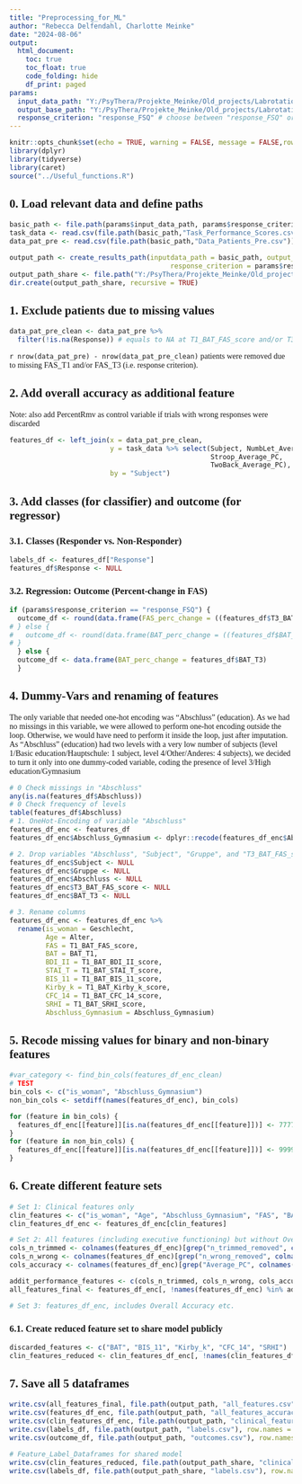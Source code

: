---
title: "Preprocessing_for_ML"
author: "Rebecca Delfendahl, Charlotte Meinke"
date: "2024-08-06"
output:
  html_document:
    toc: true
    toc_float: true
    code_folding: hide
    df_print: paged
params:
  input_data_path: "Y:/PsyThera/Projekte_Meinke/Old_projects/Labrotation_Rebecca/0_Datapreparation/RT_trimmed_RT_wrong_removed/BIS/outliers-removed"
  output_base_path: "Y:/PsyThera/Projekte_Meinke/Old_projects/Labrotation_Rebecca/2_Machine_learning/Feature_Label_Dataframes"
  response_criterion: "response_FSQ" # choose between "response_FSQ" or "response_BAT"
---
<style type="text/css">
.main-container { /* Adjust main blocks */
  max-width: 100% !important;
  margin: auto;
}

body {
  font-family: "Georgia", serif !important; /* Set the font for the entire document */
}

.tocify { /* Adjust table of contents */
  max-width: 100% !important;
}
</style>

```{r R Setup, include = FALSE}
knitr::opts_chunk$set(echo = TRUE, warning = FALSE, message = FALSE,rows.print = 6, cols.min.print = 3)
library(dplyr)
library(tidyverse)
library(caret)
source("../Useful_functions.R")
```

## 0. Load relevant data and define paths

```{r}
basic_path <- file.path(params$input_data_path, params$response_criterion)
task_data <- read.csv(file.path(basic_path,"Task_Performance_Scores.csv")) # contains overall accuracy
data_pat_pre <- read.csv(file.path(basic_path,"Data_Patients_Pre.csv"))

output_path <- create_results_path(inputdata_path = basic_path, output_mainpath = params$output_base_path,
                                        response_criterion = params$response_criterion)
output_path_share <- file.path("Y:/PsyThera/Projekte_Meinke/Old_projects/Labrotation_Rebecca/Make_model_available/Feature_Label_Dataframes", params$response_criterion)
dir.create(output_path_share, recursive = TRUE)
```

## 1. Exclude patients due to missing values

```{r}
data_pat_pre_clean <- data_pat_pre %>%
  filter(!is.na(Response)) # equals to NA at T1_BAT_FAS_score and/or T3_BAT_FAS_score
```
`r nrow(data_pat_pre) - nrow(data_pat_pre_clean)` patients were removed due to missing FAS_T1 and/or FAS_T3 (i.e. response criterion).

## 2. Add overall accuracy as additional feature
Note: also add PercentRmv as control variable if trials with wrong responses were discarded

```{r}
features_df <- left_join(x = data_pat_pre_clean,
                         y = task_data %>% select(Subject, NumbLet_Average_PC,
                                                  Stroop_Average_PC,
                                                  TwoBack_Average_PC),
                         by = "Subject")
```

## 3. Add classes (for classifier) and outcome (for regressor)

### 3.1. Classes (Responder vs. Non-Responder)
```{r Save labels in separate dataframe}
labels_df <- features_df["Response"]
features_df$Response <- NULL
```

### 3.2. Regression: Outcome (Percent-change in FAS)
```{r}
if (params$response_criterion == "response_FSQ") {
  outcome_df <- round(data.frame(FAS_perc_change = ((features_df$T3_BAT_FAS_score - features_df$T1_BAT_FAS_score) / features_df$T1_BAT_FAS_score) * 100) * (-1),2)
# } else {
#   outcome_df <- round(data.frame(BAT_perc_change = ((features_df$BAT_T3 - features_df$BAT_T1) / features_df$BAT_T1) * 100), 2) # 2 cases in which BAT_T1=0 and BAT_perc_change thus Inf
# }
  } else {
  outcome_df <- data.frame(BAT_perc_change = features_df$BAT_T3)
  }
```

## 4. Dummy-Vars and renaming of features
The only variable that needed one-hot encoding was "Abschluss" (education). As we had no missings in this variable, we were allowed to perform one-hot encoding outside the loop. Otherwise, we would have need to perform it inside the loop, just after imputation. 
As "Abschluss" (education) had two levels with a very low number of subjects (level 1/Basic education/Hauptschule: 1 subject, level 4/Other/Anderes: 4 subjects), we decided to turn it only into one dummy-coded variable, coding the presence of level 3/High education/Gymnasium 
```{r Prepare for ML}
# 0 Check missings in "Abschluss"
any(is.na(features_df$Abschluss))
# 0 Check frequency of levels
table(features_df$Abschluss)
# 1. OneHot-Encoding of variable "Abschluss"
features_df_enc <- features_df
features_df_enc$Abschluss_Gymnasium <- dplyr::recode(features_df_enc$Abschluss, "1" = 0, "2" = 0, "3" = 1, "4" = 1)

# 2. Drop variables "Abschluss", "Subject", "Gruppe", and "T3_BAT_FAS_score" and "BAT_T3_score"
features_df_enc$Subject <- NULL
features_df_enc$Gruppe <- NULL
features_df_enc$Abschluss <- NULL
features_df_enc$T3_BAT_FAS_score <- NULL
features_df_enc$BAT_T3 <- NULL

# 3. Rename columns
features_df_enc <- features_df_enc %>%
  rename(is_woman = Geschlecht,
         Age = Alter,
         FAS = T1_BAT_FAS_score,
         BAT = BAT_T1,
         BDI_II = T1_BAT_BDI_II_score,
         STAI_T = T1_BAT_STAI_T_score,
         BIS_11 = T1_BAT_BIS_11_score,
         Kirby_k = T1_BAT_Kirby_k_score,
         CFC_14 = T1_BAT_CFC_14_score,
         SRHI = T1_BAT_SRHI_score,
         Abschluss_Gymnasium = Abschluss_Gymnasium)
```

## 5. Recode missing values for binary and non-binary features

```{r Missing values}
#var_category <- find_bin_cols(features_df_enc_clean)
# TEST
bin_cols <- c("is_woman", "Abschluss_Gymnasium")
non_bin_cols <- setdiff(names(features_df_enc), bin_cols) 

for (feature in bin_cols) {
  features_df_enc[[feature]][is.na(features_df_enc[[feature]])] <- 77777
}
for (feature in non_bin_cols) {
  features_df_enc[[feature]][is.na(features_df_enc[[feature]])] <- 99999
}
```

## 6. Create different feature sets

```{r Reduced feature dataframe}
# Set 1: Clinical features only
clin_features <- c("is_woman", "Age", "Abschluss_Gymnasium", "FAS", "BAT", "BDI_II", "STAI_T", "BIS_11", "Kirby_k", "CFC_14", "SRHI")
clin_features_df_enc <- features_df_enc[clin_features]

# Set 2: All features (including executive functioning) but without Overall Accuracy etc.
cols_n_trimmed <- colnames(features_df_enc)[grep("n_trimmed_removed", colnames(features_df_enc))]
cols_n_wrong <- colnames(features_df_enc)[grep("n_wrong_removed", colnames(features_df_enc))]
cols_accuracy <- colnames(features_df_enc)[grep("Average_PC", colnames(features_df_enc))]

addit_performance_features <- c(cols_n_trimmed, cols_n_wrong, cols_accuracy)
all_features_final <- features_df_enc[, !names(features_df_enc) %in% addit_performance_features]

# Set 3: features_df_enc, includes Overall Accuracy etc.
```

### 6.1. Create reduced feature set to share model publicly
```{r}
discarded_features <- c("BAT", "BIS_11", "Kirby_k", "CFC_14", "SRHI")
clin_features_reduced <- clin_features_df_enc[, !names(clin_features_df_enc) %in% discarded_features]
```

## 7. Save all 5 dataframes

```{r Save dataframes, warning=FALSE}
write.csv(all_features_final, file.path(output_path, "all_features.csv"), row.names = FALSE)
write.csv(features_df_enc, file.path(output_path, "all_features_accuracy.csv"), row.names = FALSE)
write.csv(clin_features_df_enc, file.path(output_path, "clinical_features_only.csv"), row.names = FALSE)
write.csv(labels_df, file.path(output_path, "labels.csv"), row.names = FALSE)
write.csv(outcome_df, file.path(output_path, "outcomes.csv"), row.names = FALSE)

# Feature_Label_Dataframes for shared model
write.csv(clin_features_reduced, file.path(output_path_share, "clinical_features_only.csv"), row.names = FALSE)
write.csv(labels_df, file.path(output_path_share, "labels.csv"), row.names = FALSE)
```
